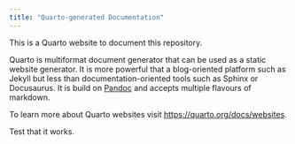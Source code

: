 ```yaml
---
title: "Quarto-generated Documentation"
---
```


This is a Quarto website to document this repository.

Quarto is multiformat document generator that can be used as
a static website generator. It is more powerful that a 
blog-oriented platform such as Jekyll but less than
documentation-oriented tools such as Sphinx or Docusaurus.
It is build on [Pandoc](https://pandoc.org) and accepts 
multiple flavours of markdown.

To learn more about Quarto websites visit <https://quarto.org/docs/websites>.

Test that it works.
